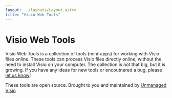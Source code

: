 ```yaml
---
layout: ../layouts/Layout.astro
title: "Visio Web Tools"
---
```



<main class="container-fluid">

# Visio Web Tools

Visio Web Tools is a collection of tools (mini-apps) for working with Visio files online.
These tools can process Visio files directly online, without the need to install Visio on your computer.
The collection is not that big, but it is growing. If you have any ideas for new tools or encoutnered a bug, please [let us know](https://github.com/nbelyh/VisioWebTools/issues)!

<div class="row gap-4 mt-4">
  <ToolCard
    href="/extract-images"
    title="Image Extraction Tool"
    imageSrc="/extract-images-flow.svg"
    body="This tool allows you to extract images, embedded into Visio diagram, in their original format. It analyzes the Visio file and extracts all embedded images into a ZIP archive, keeping shape/page references."
  />
  <ToolCard
    href="/pdftip"
    title="Visio PdfTip Tool"
    imageSrc="/pdftip-flow.svg"
    body="Add tooltips (comments) to PDF files exported from Visio. This tool provides a simple solution for transferring 'Comments' from your Visio file shapes into PDF, and the tool will update the PDF."
  />
</div>

These tools are open source. Brought to you and maintained by <a href="https://unmanagedvisio.com/">Unmanaged Visio</a>

</main>
